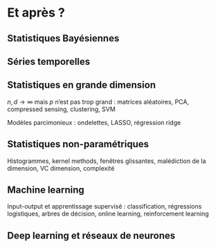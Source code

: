 # Et après ? {.unnumbered}

## Statistiques Bayésiennes 

## Séries temporelles

## Statistiques en grande dimension

$n,d\to\infty$ mais $p$ n'est pas trop grand : matrices aléatoires, PCA, compressed sensing, clustering, SVM

Modèles parcimonieux : ondelettes, LASSO, régression ridge

## Statistiques non-paramétriques

Histogrammes, kernel methods, fenêtres glissantes, malédiction de la dimension, VC dimension, complexité

## Machine learning

Input-output et apprentissage supervisé : classification, régressions logistiques, arbres de décision, online learning, reinforcement learning

## Deep learning et réseaux de neurones